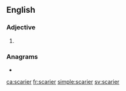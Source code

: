 ==English==

===Adjective===
{{head|en|adjective comparative form}}

# {{en-comparative of|scary}}

===Anagrams===
* {{l|en|carries}}

[[ca:scarier]]
[[fr:scarier]]
[[simple:scarier]]
[[sv:scarier]]